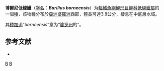 {{Speciesbox
| name = 博爾尼低線鱲
| status = LC
| status_system = IUCN3.1
| genus = Barilius
| species = borneensis
| authority = [[Roberts|Roberts]], 1989
| synonyms = *''Opsarius borneensis''<br /><small>Roberts, 1989</small>
}}

'''博爾尼低線鱲'''（[[学名|学名]]：'''''Barilius borneensis'''''）为[[輻鰭魚綱|輻鰭魚綱]][[鯉形目|鯉形目]][[鲤科|鲤科]][[低線鱲屬|低線鱲屬]]的一個[[種|種]]，該物種分布於[[亞洲|亞洲]][[婆羅洲|婆羅洲]]西部，體長可達3.8公分，棲息在中底層水域。

其[[种加词|种加词]]“''borneensis''”意为“[[婆罗州|婆罗州]]的”。

== 参考文献 ==
{{refbegin}}
*{{FishBase_species|genus=Barilius|species=borneensis|year=2011|month=12}}
{{refend}}

{{Taxonbar|from=Q1104750}}

[[Category:低線鱲屬|B]]
[[Category:1989年描述的鱼类|B]]


{{鯉形目小作品}}